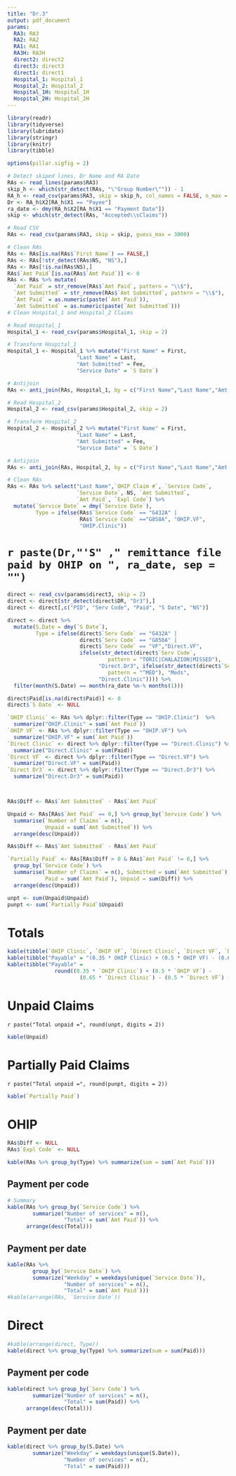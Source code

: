 ---
title: "Dr.3"
output: pdf_document
params:
  RA3: RA3
  RA2: RA2
  RA1: RA1
  RA3H: RA3H
  direct2: direct2
  direct3: direct3
  direct1: direct1
  Hospital_1: Hospital_1
  Hospital_2: Hospital_2
  Hospital_1H: Hospital_1H
  Hospital_2H: Hospital_2H
---

```{r libraries, include=FALSE, echo=FALSE}
library(readr)
library(tidyverse)
library(lubridate)
library(stringr)
library(knitr)
library(tibble)
```


```{r digits, messages =FALSE, include=FALSE, warnings = FALSE, echo=FALSE}
options(pillar.sigfig = 2)
```

```{r RAs, messages =FALSE, include=FALSE, warnings = FALSE, echo=FALSE}
# Detect skiped lines, Dr Name and RA Date
RAs <- read_lines(params$RA3)
skip_h <- which(str_detect(RAs, "\"Group Number\"")) - 1
RA_h <- read_csv(params$RA3, skip = skip_h, col_names = FALSE, n_max = 10)
Dr <- RA_h$X2[RA_h$X1 == "Payee"]
ra_date <- dmy(RA_h$X2[RA_h$X1 == "Payment Date"])
skip <- which(str_detect(RAs, "Accepted\\sClaims"))

# Read CSV
RAs <- read_csv(params$RA3, skip = skip, guess_max = 3000)

# Clean RAs
RAs <- RAs[is.na(RAs$`First Name`) == FALSE,]
RAs <- RAs[!str_detect(RAs$NS, "NS"),]
RAs <- RAs[!is.na(RAs$NS),]
RAs$`Amt Paid`[is.na(RAs$`Amt Paid`)] <- 0
RAs <- RAs %>% mutate(
  `Amt Paid` = str_remove(RAs$`Amt Paid`, pattern = "\\$"),
  `Amt Submitted` = str_remove(RAs$`Amt Submitted`, pattern = "\\$"),
  `Amt Paid` = as.numeric(paste(`Amt Paid`)),
  `Amt Submitted` = as.numeric(paste(`Amt Submitted`)))
# Clean Hospital_1 and Hospital_2 Claims

# Read Hospital_1
Hospital_1 <- read_csv(params$Hospital_1, skip = 2)

# Transform Hospital_1
Hospital_1 <- Hospital_1 %>% mutate("First Name" = First,
                      "Last Name" = Last,
                      "Amt Submitted" = Fee,
                      "Service Date" = `S Date`)

# Antijoin
RAs <- anti_join(RAs, Hospital_1, by = c("First Name","Last Name","Amt Submitted","Service Date"))

# Read Hospital_2
Hospital_2 <- read_csv(params$Hospital_2, skip = 2)

# Transform Hospital_2
Hospital_2 <- Hospital_2 %>% mutate("First Name" = First,
                      "Last Name" = Last,
                      "Amt Submitted" = Fee,
                      "Service Date" = `S Date`)

# Antijoin
RAs <- anti_join(RAs, Hospital_2, by = c("First Name","Last Name","Amt Submitted","Service Date"))

# Clean RAs
RAs <- RAs %>% select("Last Name",`OHIP Claim #`, `Service Code`,
                      `Service Date`, NS, `Amt Submitted`,
                      `Amt Paid`, `Expl Code`) %>%
  mutate(`Service Date` = dmy(`Service Date`),
         Type = ifelse(RAs$`Service Code` == "G432A" |
                       RAs$`Service Code` =="G858A", "OHIP.VF",
                       "OHIP.Clinic"))
```

# `r paste(Dr,"'S" ," remittance file paid by OHIP on ", ra_date, sep = "")`

```{r direct, messages =FALSE, include=FALSE, warnings = FALSE, echo=FALSE}
direct <- read_csv(params$direct3, skip = 2)
direct <- direct[str_detect(direct$DR, "Dr3"),]
direct <- direct[,c("PID", "Serv Code", "Paid", "S Date", "NS")]

direct <- direct %>% 
  mutate(S.Date = dmy(`S Date`), 
         Type = ifelse(direct$`Serv Code` == "G432A" |
                       direct$`Serv Code` == "G858A" |
                       direct$`Serv Code` == "VF","Direct.VF",
                       ifelse(str_detect(direct$`Serv Code`,
                                pattern = "TORIC|CHALAZION|MISSED"),
                             "Direct.Dr3", ifelse(str_detect(direct$`Serv Code`,
                                pattern = "^MED"), "Meds",
                             "Direct.Clinic")))) %>%
  filter(month(S.Date) == month(ra_date %m-% months(1)))

direct$Paid[is.na(direct$Paid)] <- 0
direct$`S Date` <- NULL
```

```{r sums, messages =FALSE, include=FALSE, warnings = FALSE, echo=FALSE}

`OHIP Clinic` <- RAs %>% dplyr::filter(Type == "OHIP.Clinic")  %>%
  summarize("OHIP.Clinic" = sum(`Amt Paid`))
`OHIP VF` <- RAs %>% dplyr::filter(Type == "OHIP.VF") %>%
  summarize("OHIP.VF" = sum(`Amt Paid`))
`Direct Clinic` <- direct %>% dplyr::filter(Type == "Direct.Clinic") %>%
  summarize("Direct.Clinic" = sum(Paid))
`Direct VF` <- direct %>% dplyr::filter(Type == "Direct.VF") %>%
  summarize("Direct.VF" = sum(Paid))
`Direct Dr3` <- direct %>% dplyr::filter(Type == "Direct.Dr3") %>% 
  summarize("Direct.Dr3" = sum(Paid))



RAs$Diff <- RAs$`Amt Submitted` - RAs$`Amt Paid`

Unpaid <- RAs[RAs$`Amt Paid` == 0,] %>% group_by(`Service Code`) %>%
  summarise(`Number of Claims` = n(),
            Unpaid = sum(`Amt Submitted`)) %>%
  arrange(desc(Unpaid))

RAs$Diff <- RAs$`Amt Submitted` - RAs$`Amt Paid`

`Partially Paid` <- RAs[RAs$Diff > 0 & RAs$`Amt Paid` != 0,] %>%
  group_by(`Service Code`) %>%
  summarise(`Number of Claims` = n(), Submitted = sum(`Amt Submitted`),
            Paid = sum(`Amt Paid`), Unpaid = sum(Diff)) %>%
  arrange(desc(Unpaid))

unpt <- sum(Unpaid$Unpaid)
punpt <- sum(`Partially Paid`$Unpaid)
```

# Totals
```{r Total, echo=FALSE}
kable(tibble(`OHIP Clinic`, `OHIP VF`, `Direct Clinic`, `Direct VF`, `Direct Dr3`))
kable(tibble("Payable" = "(0.35 * OHIP Clinic) + (0.5 * OHIP VF) - (0.65 * Direct Clinic) - (0.5 * Direct VF) - (Direct Dr3)"))
kable(tibble("Payable" = 
               round((0.35 * `OHIP Clinic`) + (0.5 * `OHIP VF`) -
                       (0.65 * `Direct Clinic`) - (0.5 * `Direct VF`) - (`Direct Dr3`), digits = 2)))
```

# Unpaid Claims
`r paste("Total unpaid =", round(unpt, digits = 2))`

```{r Unpaid, echo=FALSE}
kable(Unpaid)
```

\newpage

# Partially Paid Claims
`r paste("Total unpaid =", round(punpt, digits = 2))`
```{r PUnpaid, echo=FALSE}
kable(`Partially Paid`)
```

# OHIP

```{r ohip sums, echo=FALSE}
RAs$Diff <- NULL
RAs$`Expl Code` <- NULL

kable(RAs %>% group_by(Type) %>% summarize(sum = sum(`Amt Paid`)))
```

## Payment per code
```{r OHIP Total by code, warnings = FALSE, echo=FALSE}
# Summary
kable(RAs %>% group_by(`Service Code`) %>% 
        summarize("Number of services" = n(),
                  "Total" = sum(`Amt Paid`)) %>%
      arrange(desc(Total)))

```

## Payment per date
```{r OHIP Total by date, warnings = FALSE, echo=FALSE}
kable(RAs %>% 
        group_by(`Service Date`) %>% 
        summarize("Weekday" = weekdays(unique(`Service Date`)),
                  "Number of services" = n(),
                  "Total" = sum(`Amt Paid`)))
#kable(arrange(RAs, `Service Date`))    
```

\newpage

# Direct
```{r direct sums, echo=FALSE}
#kable(arrange(direct, Type))
kable(direct %>% group_by(Type) %>% summarize(sum = sum(Paid)))

```

## Payment per code
```{r Direct Total by code, warnings = FALSE, echo=FALSE}
kable(direct %>% group_by(`Serv Code`) %>% 
        summarize("Number of services" = n(),
                  "Total" = sum(Paid)) %>%
      arrange(desc(Total)))
```

## Payment per date
```{r Direct Total by date, warnings = FALSE, echo=FALSE}
kable(direct %>% group_by(S.Date) %>% 
        summarize("Weekday" = weekdays(unique(S.Date)),
                  "Number of services" = n(),
                  "Total" = sum(Paid)))
```



